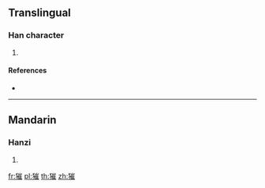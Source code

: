 {{character info/new}}
==Translingual==

===Han character===
{{Han char|rn=94|rad=犬|as=11|sn=14|four=|canj=KHUOG|ids=⿰犭崔}}

# {{defn|Han|sort=犬11}}

====References====
* {{Han ref|kx=0718.041|hdz=21365.110|uh=7355|ud=29525}}

----

==Mandarin==

===Hanzi===
{{cmn-hanzi|pin=[[cuī]] ([[cui1]])|wg=ts'ui<sup>1</sup>}}

# {{defn|lang=cmn|sort=犬11}}

[[fr:獕]]
[[pl:獕]]
[[th:獕]]
[[zh:獕]]